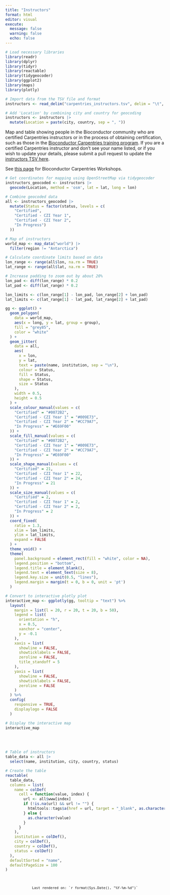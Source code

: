 ```yaml
---
title: "Instructors"
format: html
editor: visual
execute:
  message: false
  warning: false
  echo: false
---
```


```r
# Load necessary libraries
library(readr)
library(dplyr)
library(tidyr)
library(reactable)
library(tidygeocoder)
library(ggplot2)
library(maps)
library(plotly)
```

```r
# Import data from the TSV file and format
instructors <- read_delim("carpentries_instructors.tsv", delim = "\t", trim_ws = TRUE)

# Add 'Location' by combining city and country for geocoding
instructors <- instructors |> 
  mutate(Location = paste(city, country, sep = ", "))
```

Map and table showing people in the Bioconductor community who are certified Carpentries instructors or in the process of obtaining certification, such as those in the [Bioconductor Carpentries training program](https://blog.bioconductor.org/#category=Carpentries). If you are a certified Carpentries instructor and don't see your name listed, or if you wish to update your details, please submit a pull request to update the [instructors TSV here](https://github.com/Bioconductor/bioconductor-teaching/blob/devel/carpentries/carpentries_instructors.tsv).

See [this page](workshops.html) for Bioconductor Carpentries Workshops.

```r
# Get coordinates for mapping using OpenStreetMap via tidygeocoder
instructors_geocoded <- instructors |> 
  geocode(Location, method = 'osm', lat = lat, long = lon)
```

```r
# Combine geocoded data
all <- instructors_geocoded |> 
  mutate(Status = factor(status, levels = c(
    "Certified", 
    "Certified - CZI Year 1", 
    "Certified - CZI Year 2", 
    "In Progress")
  ))
```

```r
# Map of instructors
world_map <- map_data("world") |> 
  filter(region != "Antarctica")

# Calculate coordinate limits based on data
lon_range <- range(all$lon, na.rm = TRUE)
lat_range <- range(all$lat, na.rm = TRUE)

# Increase padding to zoom out by about 20%
lon_pad <- diff(lon_range) * 0.2
lat_pad <- diff(lat_range) * 0.2  

lon_limits <- c(lon_range[1] - lon_pad, lon_range[2] + lon_pad)
lat_limits <- c(lat_range[1] - lat_pad, lat_range[2] + lat_pad)

gg <- ggplot() +
  geom_polygon(
    data = world_map,
    aes(x = long, y = lat, group = group),
    fill = "grey85",
    color = "white"
  ) +
  geom_jitter(
    data = all,
    aes(
      x = lon,
      y = lat,
      text = paste(name, institution, sep = "\n"),
      colour = Status,
      fill = Status,
      shape = Status,
      size = Status
    ),
    width = 0.5,
    height = 0.5
  ) +
  scale_colour_manual(values = c(
    "Certified" = "#0072B2",
    "Certified - CZI Year 1" = "#009E73",
    "Certified - CZI Year 2" = "#CC79A7",
    "In Progress" = "#E69F00"
  )) +
  scale_fill_manual(values = c(
    "Certified" = "#0072B2",
    "Certified - CZI Year 1" = "#009E73",
    "Certified - CZI Year 2" = "#CC79A7",
    "In Progress" = "#E69F00"
  )) +
  scale_shape_manual(values = c(
    "Certified" = 21,
    "Certified - CZI Year 1" = 22,
    "Certified - CZI Year 2" = 24,
    "In Progress" = 21
  )) +
  scale_size_manual(values = c(
    "Certified" = 2,
    "Certified - CZI Year 1" = 2,
    "Certified - CZI Year 2" = 2,
    "In Progress" = 2
  )) +
  coord_fixed(
    ratio = 1.3,
    xlim = lon_limits,
    ylim = lat_limits,
    expand = FALSE
  ) +
  theme_void() +
  theme(
    panel.background = element_rect(fill = "white", color = NA),
    legend.position = "bottom",
    legend.title = element_blank(),
    legend.text = element_text(size = 8),
    legend.key.size = unit(0.5, "lines"),
    legend.margin = margin(t = 0, b = 0, unit = 'pt')
  )

# Convert to interactive plotly plot
interactive_map <- ggplotly(gg, tooltip = "text") %>%
  layout(
    margin = list(l = 20, r = 20, t = 20, b = 50),
    legend = list(
      orientation = "h",       
      x = 0.5,
      xanchor = "center",
      y = -0.1                
    ),
    xaxis = list(
      showline = FALSE,
      showticklabels = FALSE,
      zeroline = FALSE,
      title_standoff = 5
    ),
    yaxis = list(
      showline = FALSE,
      showticklabels = FALSE,
      zeroline = FALSE
    )
  ) %>%
  config(
    responsive = TRUE,
    displaylogo = FALSE
  )

# Display the interactive map
interactive_map
```

<br></br>

```r
# Table of instructors
table_data <- all |>   
  select(name, institution, city, country, status)

# Create the table
reactable(
  table_data,
  columns = list(
    name = colDef(
      cell = function(value, index) {
        url <- all$www[index]
        if (!is.na(url) && url != "") {
          htmltools::tags$a(href = url, target = "_blank", as.character(value))
        } else {
          as.character(value)
        }
      }
    ),
    institution = colDef(),
    city = colDef(),
    country = colDef(),
    status = colDef()
  ), 
  defaultSorted = "name",
  defaultPageSize = 100
)
```

::: {.footer-timestamp}
  <div style="text-align: center; font-size: 0.9em; color: var(--neutral-n200); margin-top: 20px; padding-top: 10px;">
    Last rendered on: `r format(Sys.Date(), "%Y-%m-%d")`
  </div>
:::
